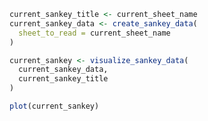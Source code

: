 ```r
current_sankey_title <- current_sheet_name
current_sankey_data <- create_sankey_data(
  sheet_to_read = current_sheet_name
)

current_sankey <- visualize_sankey_data(
  current_sankey_data,
  current_sankey_title
)

plot(current_sankey)
```